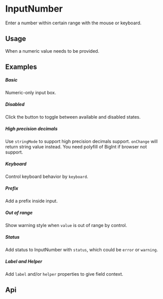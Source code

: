 
<Meta of={KitInputNumberStories} />

<style></style>

# InputNumber

Enter a number within certain range with the mouse or keyboard.

## Usage

When a numeric value needs to be provided.

## Examples

##### Basic

Numeric-only input box.

<CustomCanvas content={Exemples.Basic} source={Sources.Basic} id="inputnumber-basic" />

##### Disabled

Click the button to toggle between available and disabled states.

<CustomCanvas content={Exemples.Disabled} source={Sources.Disabled} id="inputnumber-disabled" />

##### High precision decimals

Use `stringMode` to support high precision decimals support. `onChange` will return string value instead. You need polyfill of BigInt if browser not support.

<CustomCanvas content={Exemples.Precision} source={Sources.Precision} id="inputnumber-precision" />

##### Keyboard

Control keyboard behavior by `keyboard`.

<CustomCanvas content={Exemples.Keyboard} source={Sources.Keyboard} id="inputnumber-keyboard" />

##### Prefix

Add a prefix inside input.

<CustomCanvas content={Exemples.Prefix} source={Sources.Prefix} id="inputnumber-prefix" />

##### Out of range

Show warning style when `value` is out of range by control.

<CustomCanvas content={Exemples.Outrange} source={Sources.Outrange} id="inputnumber-out-range" />

##### Status

Add status to InputNumber with `status`, which could be `error` or `warning`.

<CustomCanvas content={Exemples.Status} source={Sources.Status} id="inputnumber-status" />

##### Label and Helper

Add `label` and/or `helper` properties to give field context.

<CustomCanvas content={Exemples.Wrapper} source={Sources.Wrapper} id="inputnumber-wrapper" />

## Api

<Canvas of={KitInputNumberStories.Api} />


<Controls of={KitInputNumberStories.Api} />
